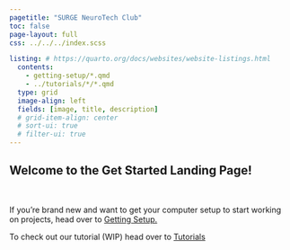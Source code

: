```yaml
---
pagetitle: "SURGE NeuroTech Club"
toc: false
page-layout: full
css: ../../../index.scss

listing: # https://quarto.org/docs/websites/website-listings.html
  contents: 
    - getting-setup/*.qmd
    - ../tutorials/*/*.qmd
  type: grid
  image-align: left 
  fields: [image, title, description]
  # grid-item-align: center 
  # sort-ui: true
  # filter-ui: true
---
```


::: {.index_banner}

::: {.index}

# Welcome to the Get Started Landing Page!

<br>

If you're brand new and want to get your computer setup to start working on projects, head over to [Getting Setup.](getting-setup/getting_setup.qmd)

To check out our tutorial (WIP) head over to [Tutorials]()

<br>
:::

::: 
